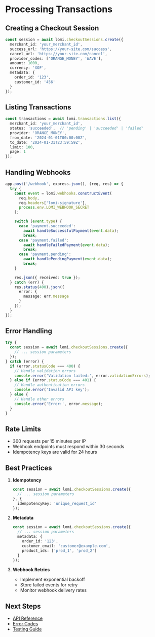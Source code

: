 # Processing Transactions

## Creating a Checkout Session

```typescript
const session = await lomi.checkoutSessions.create({
  merchant_id: 'your_merchant_id',
  success_url: 'https://your-site.com/success',
  cancel_url: 'https://your-site.com/cancel',
  provider_codes: ['ORANGE_MONEY', 'WAVE'],
  amount: 1000,
  currency: 'XOF',
  metadata: {
    order_id: '123',
    customer_id: '456'
  }
});
```

## Listing Transactions

```typescript
const transactions = await lomi.transactions.list({
  merchant_id: 'your_merchant_id',
  status: 'succeeded',  // 'pending' | 'succeeded' | 'failed'
  provider: 'ORANGE_MONEY',
  from_date: '2024-01-01T00:00:00Z',
  to_date: '2024-01-31T23:59:59Z',
  limit: 100,
  page: 1
});
```

## Handling Webhooks

```typescript
app.post('/webhook', express.json(), (req, res) => {
  try {
    const event = lomi.webhooks.constructEvent(
      req.body,
      req.headers['lomi-signature'],
      process.env.LOMI_WEBHOOK_SECRET
    );

    switch (event.type) {
      case 'payment.succeeded':
        await handleSuccessfulPayment(event.data);
        break;
      case 'payment.failed':
        await handleFailedPayment(event.data);
        break;
      case 'payment.pending':
        await handlePendingPayment(event.data);
        break;
    }

    res.json({ received: true });
  } catch (err) {
    res.status(400).json({
      error: {
        message: err.message
      }
    });
  }
});
```

## Error Handling

```typescript
try {
  const session = await lomi.checkoutSessions.create({
    // ... session parameters
  });
} catch (error) {
  if (error.statusCode === 400) {
    // Handle validation errors
    console.error('Validation failed:', error.validationErrors);
  } else if (error.statusCode === 401) {
    // Handle authentication errors
    console.error('Invalid API key');
  } else {
    // Handle other errors
    console.error('Error:', error.message);
  }
}
```

## Rate Limits

- 300 requests per 15 minutes per IP
- Webhook endpoints must respond within 30 seconds
- Idempotency keys are valid for 24 hours

## Best Practices

1. **Idempotency**
   ```typescript
   const session = await lomi.checkoutSessions.create({
     // ... session parameters
   }, {
     idempotencyKey: 'unique_request_id'
   });
   ```

2. **Metadata**
   ```typescript
   const session = await lomi.checkoutSessions.create({
     // ... session parameters
     metadata: {
       order_id: '123',
       customer_email: 'customer@example.com',
       product_ids: ['prod_1', 'prod_2']
     }
   });
   ```

3. **Webhook Retries**
   - Implement exponential backoff
   - Store failed events for retry
   - Monitor webhook delivery rates

## Next Steps

- [API Reference](/api-reference)
- [Error Codes](/errors)
- [Testing Guide](/testing)